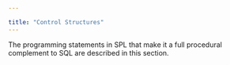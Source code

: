 ---

title: "Control Structures"
---

<div id="control_structures" class="registered_link"></div>

The programming statements in SPL that make it a full procedural complement to SQL are described in this section.
